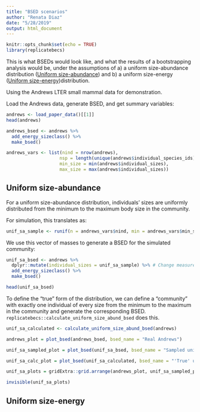 ```yaml
---
title: "BSED scenarios"
author: "Renata Diaz"
date: "5/28/2019"
output: html_document
---
```


```r
knitr::opts_chunk$set(echo = TRUE)
library(replicatebecs)
```

This is what BSEDs would look like, and what the results of a bootstrapping analysis would be, under the assumptions of a) a uniform size-abundance distribution ([Uniform size-abundance]) and b) a uniform size-energy ([Uniform size-energy])distribution. 

Using the Andrews LTER small mammal data for demonstration.

Load the Andrews data, generate BSED, and get summary variables:
```r
andrews <- load_paper_data()[[1]]
head(andrews)

andrews_bsed <- andrews %>%
  add_energy_sizeclass() %>%
  make_bsed()
```

```r
andrews_vars <- list(nind = nrow(andrews),
                    nsp = length(unique(andrews$individual_species_ids)),
                    min_size = min(andrews$individual_sizes),
                    max_size = max(andrews$individual_sizes))
```

## Uniform size-abundance

For a uniform size-abundance distribution, individuals' sizes are uniformly distributed from the minimum to the maximum body size in the community.

For simulation, this translates as:

```r
unif_sa_sample <- runif(n = andrews_vars$nind, min = andrews_vars$min_size, max = andrews_vars$max_size)
```

We use this vector of masses to generate a BSED for the simulated community:

```r
unif_sa_bsed <- andrews %>%
  dplyr::mutate(individual_sizes = unif_sa_sample) %>% # Change measured masses to simulated masses
  add_energy_sizeclass() %>%
  make_bsed()

head(unif_sa_bsed)
```

To define the "true" form of the distribution, we can define a "community" with exactly one individual of every size from the minimum to the maximum in the community and generate the corresponding BSED. `replicatebecs::calculate_uniform_size_abund_bsed` does this. 

```r
unif_sa_calculated <- calculate_uniform_size_abund_bsed(andrews)
```


```r
andrews_plot = plot_bsed(andrews_bsed, bsed_name = "Real Andrews")

unif_sa_sampled_plot = plot_bsed(unif_sa_bsed, bsed_name = "Sampled uniform size-abundance")

unif_sa_calc_plot = plot_bsed(unif_sa_calculated, bsed_name = "'True' uniform size-abundance")

unif_sa_plots = gridExtra::grid.arrange(andrews_plot, unif_sa_sampled_plot, unif_sa_calc_plot, nrow = 1)

invisible(unif_sa_plots)

```


## Uniform size-energy
